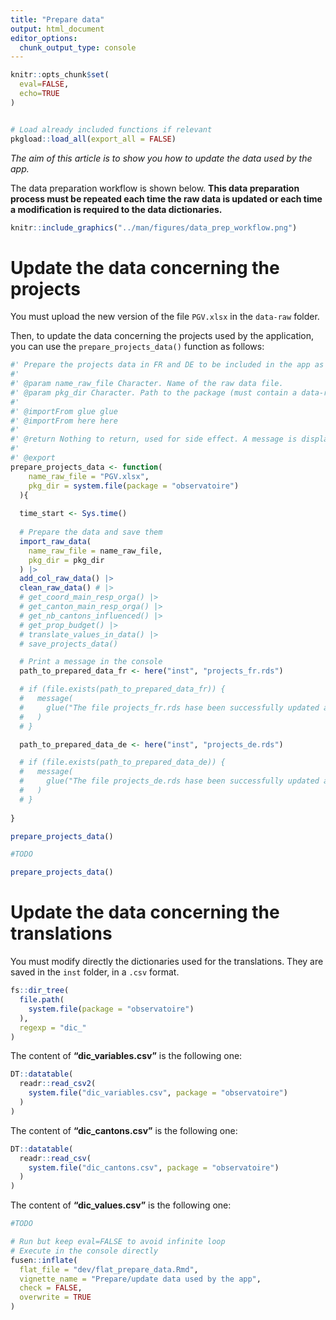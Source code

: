 ```yaml
---
title: "Prepare data"
output: html_document
editor_options: 
  chunk_output_type: console
---
```


```r
knitr::opts_chunk$set(
  eval=FALSE,
  echo=TRUE
)
```

```r
```

```r
# Load already included functions if relevant
pkgload::load_all(export_all = FALSE)
```

*The aim of this article is to show you how to update the data used by the app.*

The data preparation workflow is shown below. **This data preparation process must be repeated each time the raw data is updated or each time a modification is required to the data dictionaries.**

```r
knitr::include_graphics("../man/figures/data_prep_workflow.png")
```

# Update the data concerning the projects

You must upload the new version of the file `PGV.xlsx` in the `data-raw` folder.

Then, to update the data concerning the projects used by the application, you can use the `prepare_projects_data()` function as follows:

```r
#' Prepare the projects data in FR and DE to be included in the app as .rds files
#' 
#' @param name_raw_file Character. Name of the raw data file.
#' @param pkg_dir Character. Path to the package (must contain a data-raw folder).
#' 
#' @importFrom glue glue
#' @importFrom here here
#' 
#' @return Nothing to return, used for side effect. A message is displayed in the console.
#' 
#' @export
prepare_projects_data <- function(
    name_raw_file = "PGV.xlsx",
    pkg_dir = system.file(package = "observatoire")
  ){
  
  time_start <- Sys.time()
  
  # Prepare the data and save them
  import_raw_data(
    name_raw_file = name_raw_file,
    pkg_dir = pkg_dir
  ) |> 
  add_col_raw_data() |> 
  clean_raw_data() # |>
  # get_coord_main_resp_orga() |> 
  # get_canton_main_resp_orga() |> 
  # get_nb_cantons_influenced() |> 
  # get_prop_budget() |> 
  # translate_values_in_data() |> 
  # save_projects_data()

  # Print a message in the console
  path_to_prepared_data_fr <- here("inst", "projects_fr.rds")

  # if (file.exists(path_to_prepared_data_fr)) {
  #   message(
  #     glue("The file projects_fr.rds hase been successfully updated at {file.info(path_to_prepared_data_fr$mtime)}")
  #   )
  # }

  path_to_prepared_data_de <- here("inst", "projects_de.rds")

  # if (file.exists(path_to_prepared_data_de)) {
  #   message(
  #     glue("The file projects_de.rds hase been successfully updated at {file.info(path_to_prepared_data_de$mtime)}")
  #   )
  # }
    
}
```
  
```r
prepare_projects_data()
```

```r
#TODO
```

```r
prepare_projects_data()
```

# Update the data concerning the translations

You must modify directly the dictionaries used for the translations. They are saved in the `inst` folder, in a `.csv` format. 

```r
fs::dir_tree(
  file.path(
    system.file(package = "observatoire")
  ), 
  regexp = "dic_"
)
```

The content of **"dic_variables.csv"** is the following one:

```r
DT::datatable(
  readr::read_csv2(
    system.file("dic_variables.csv", package = "observatoire")
  )
)
```

The content of **"dic_cantons.csv"** is the following one:

```r
DT::datatable(
  readr::read_csv(
    system.file("dic_cantons.csv", package = "observatoire")
  )
)
```
  
The content of **"dic_values.csv"** is the following one:

```r
#TODO
```

```r
# Run but keep eval=FALSE to avoid infinite loop
# Execute in the console directly
fusen::inflate(
  flat_file = "dev/flat_prepare_data.Rmd", 
  vignette_name = "Prepare/update data used by the app",
  check = FALSE, 
  overwrite = TRUE
)
```

